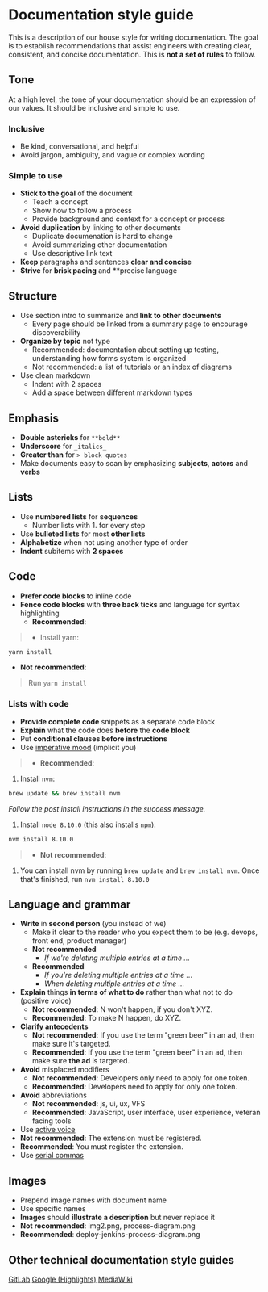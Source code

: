 # Documentation style guide

This is a description of our house style for writing documentation. The goal is to establish recommendations that assist engineers with creating clear, consistent, and concise documentation. This is **not a set of rules** to follow.

## Tone

At a high level, the tone of your documentation should be an expression of our values. It should be inclusive and simple to use.

### Inclusive

- Be kind, conversational, and helpful
- Avoid jargon, ambiguity, and vague or complex wording

### Simple to use

- **Stick to the goal** of the document
  - Teach a concept
  - Show how to follow a process
  - Provide background and context for a concept or process
- **Avoid duplication** by linking to other documents
  - Duplicate documenation is hard to change
  - Avoid summarizing other documentation
  - Use descriptive link text
- **Keep** paragraphs and sentences **clear and concise**
- **Strive** for **brisk pacing** and **precise language

## Structure

- Use section intro to summarize and **link to other documents**
  - Every page should be linked from a summary page to encourage discoverability
- **Organize by topic** not type
  - Recommended: documentation about setting up testing, understanding how forms system is organized
  - Not recommended: a list of tutorials or an index of diagrams
- Use clean markdown
  - Indent with 2 spaces
  - Add a space between different markdown types

## Emphasis

- **Double astericks** for `**bold**`
- **Underscore** for `_italics_`
- **Greater than** for `> block quotes`
- Make documents easy to scan by emphasizing **subjects**, **actors** and **verbs**

## Lists

- Use **numbered lists** for **sequences**
  - Number lists with 1. for every step
- Use **bulleted lists** for most **other lists**
- **Alphabetize** when not using another type of order
- **Indent** subitems with **2 spaces**

## Code

- **Prefer code blocks** to inline code
- **Fence code blocks** with **three back ticks** and language for syntax highlighting
  - **Recommended**:

>- Install yarn:
```bash
yarn install
```

  - **Not recommended**:
>Run `yarn install`

### Lists with code

- **Provide complete code** snippets as a separate code block
- **Explain** what the code does **before** the **code block**
- Put **conditional clauses before instructions**
- Use [imperative mood](https://en.wikipedia.org/wiki/Imperative_mood) (implicit you)

>- **Recommended**:

1. Install `nvm`:

```bash
brew update && brew install nvm
```

_Follow the post install instructions in the success message._

1. Install `node 8.10.0` (this also installs `npm`):

````bash
nvm install 8.10.0
````

>- **Not recommended**:

1. You can install nvm by running `brew update` and `brew install nvm`. Once that's finished, run `nvm install 8.10.0`

## Language and grammar

- **Write** in **second person** (you instead of we)
  - Make it clear to the reader who you expect them to be (e.g. devops, front end, product manager)
  - **Not recommended**
    - _If we're deleting multiple entries at a time ..._
  - **Recommended**
    - _If you're deleting multiple entries at a time ..._
    - _When deleting multiple entries at a time ..._
- **Explain** things **in terms of what to do** rather than what not to do (positive voice)
  - **Not recommended**: N won't happen, if you don't XYZ.
   - **Recommended**: To make N happen, do XYZ.
- **Clarify antecedents**
  - **Not recommended**: If you use the term "green beer" in an ad, then make sure it's targeted.
  - **Recommended**: If you use the term "green beer" in an ad, then make sure **the ad** is targeted.
- **Avoid** misplaced modifiers
  - **Not recommended**: Developers only need to apply for one token.
  - **Recommended**: Developers need to apply for only one token.
- **Avoid** abbreviations
  - **Not recommended**: js, ui, ux, VFS
  - **Recommended**: JavaScript, user interface, user experience, veteran facing tools
- Use [active voice](https://en.wikipedia.org/wiki/Active_voice)
 - **Not recommended**: The extension must be registered.
 - **Recommended**: You must register the extension.
- Use [serial commas](https://en.wikipedia.org/wiki/Serial_comma#Creating_ambiguity)

## Images

- Prepend image names with document name
- Use specific names
- **Images** should **illustrate a description** but never replace it
- **Not recommended**: img2.png, process-diagram.png
- **Recommended**: deploy-jenkins-process-diagram.png

## Other technical documentation style guides
[GitLab](https://docs.gitlab.com/ee/development/documentation/styleguide.html)
[Google (Highlights)](https://developers.google.com/style/highlights)
[MediaWiki](https://www.mediawiki.org/wiki/Documentation/Style_guide)



